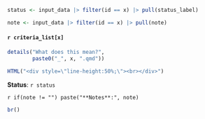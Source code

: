 ```r
status <- input_data |> filter(id == x) |> pull(status_label)

note <- input_data |> filter(id == x) |> pull(note)
```

#### `r criteria_list[x]` {.criteria}

```r
details("What does this mean?",
        paste0("_", x, ".qmd"))
```

```r
HTML("<div style=\"line-height:50%;\"><br></div>")
```

**Status**: `r status`

`r if(note != "") paste("**Notes**:", note)`

```r
br()
```